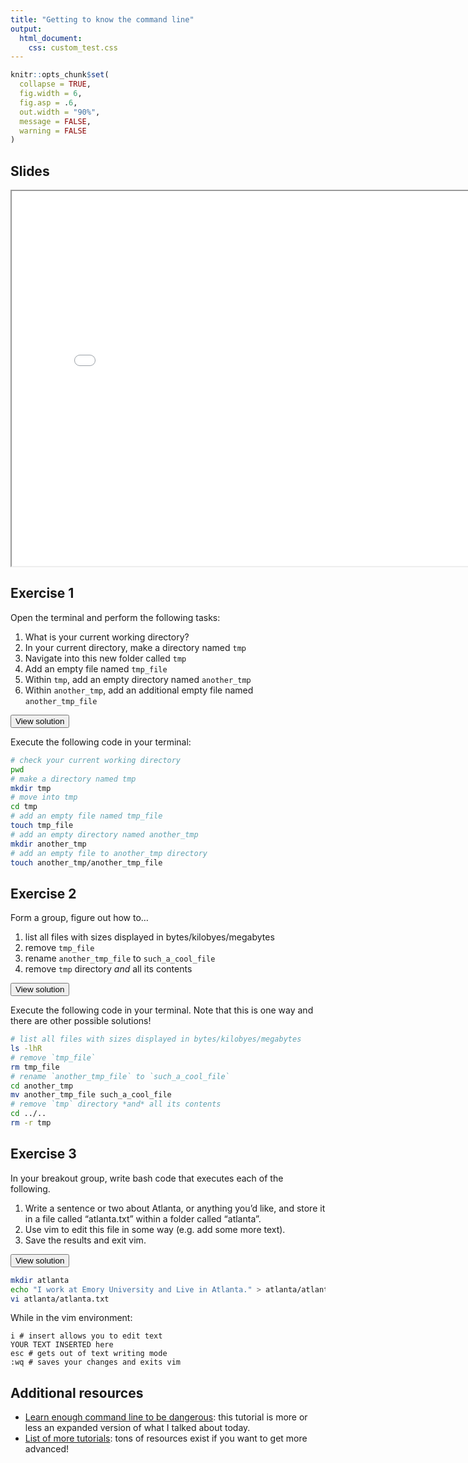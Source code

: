 ```yaml
---
title: "Getting to know the command line"
output:
  html_document: 
    css: custom_test.css
---
```




```r
knitr::opts_chunk$set(
  collapse = TRUE,
  fig.width = 6,
  fig.asp = .6,
  out.width = "90%",
  message = FALSE,
  warning = FALSE
)

```




## Slides


<iframe src="slides/cl_slides.html" width="800" height="600" allowfullscreen = "true"></iframe>


## Exercise 1

Open the terminal and perform the following tasks:

1. What is your current working directory?
2. In your current directory, make a directory named `tmp`
3. Navigate into this new folder called `tmp`
4. Add an empty file named `tmp_file`
5. Within `tmp`, add an empty directory named `another_tmp`
6. Within `another_tmp`, add an additional empty file named `another_tmp_file`


<button type="button" class="collapsible">View solution</button>
<div class="content">

Execute the following code in your terminal:

```bash
# check your current working directory
pwd
# make a directory named tmp
mkdir tmp
# move into tmp 
cd tmp
# add an empty file named tmp_file
touch tmp_file
# add an empty directory named another_tmp
mkdir another_tmp
# add an empty file to another_tmp directory
touch another_tmp/another_tmp_file
```

</div>


## Exercise 2

Form a group, figure out how to...
  
1. list all files with sizes displayed in bytes/kilobyes/megabytes
2. remove `tmp_file`
3. rename `another_tmp_file` to `such_a_cool_file`
4. remove `tmp` directory *and* all its contents

<button type="button" class="collapsible">View solution</button>
<div class="content">

Execute the following code in your terminal. Note that this is one way and there are other possible solutions!

```bash
# list all files with sizes displayed in bytes/kilobyes/megabytes
ls -lhR
# remove `tmp_file`
rm tmp_file
# rename `another_tmp_file` to `such_a_cool_file`
cd another_tmp
mv another_tmp_file such_a_cool_file 
# remove `tmp` directory *and* all its contents
cd ../..
rm -r tmp
```

</div>

## Exercise 3

In your breakout group, write bash code that executes each of the following.

1. Write a sentence or two about Atlanta, or anything you'd like, and store it in a file called "atlanta.txt" within a folder called "atlanta".
2. Use vim to edit this file in some way (e.g. add some more text).
3. Save the results and exit vim.

<button type="button" class="collapsible">View solution</button>
<div class="content">

```bash
mkdir atlanta
echo "I work at Emory University and Live in Atlanta." > atlanta/atlanta.txt
vi atlanta/atlanta.txt
```

While in the vim environment:

```vim
i # insert allows you to edit text
YOUR TEXT INSERTED here
esc # gets out of text writing mode
:wq # saves your changes and exits vim
```

</div>


## Additional resources

* [Learn enough command line to be dangerous](https://www.learnenough.com/command-line-tutorial): this tutorial is more or less an expanded version of what I talked about today.
* [List of more tutorials](http://www.tutorialspoint.com/unix/): tons of resources exist if you want to get more advanced!



<script language="JavaScript" src="custom_js.js"></script>

